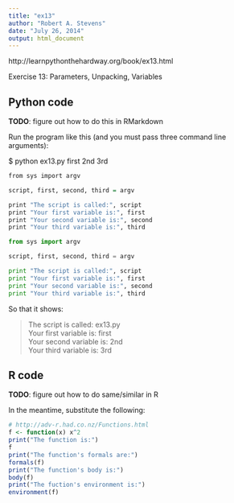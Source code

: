 ```yaml
---
title: "ex13"
author: "Robert A. Stevens"
date: "July 26, 2014"
output: html_document
---
```


http://learnpythonthehardway.org/book/ex13.html

Exercise 13: Parameters, Unpacking, Variables

## Python code

**TODO**:  figure out how to do this in RMarkdown

Run the program like this (and you must pass three command line arguments):

$ python ex13.py first 2nd 3rd

```r
from sys import argv

script, first, second, third = argv

print "The script is called:", script
print "Your first variable is:", first
print "Your second variable is:", second
print "Your third variable is:", third
```

```python
from sys import argv

script, first, second, third = argv

print "The script is called:", script
print "Your first variable is:", first
print "Your second variable is:", second
print "Your third variable is:", third
```


So that it shows:

> The script is called: ex13.py  
> Your first variable is: first  
> Your second variable is: 2nd  
> Your third variable is: 3rd  

## R code

**TODO**:  figure out how to do same/similar in R

In the meantime, substitute the following:

```r
# http://adv-r.had.co.nz/Functions.html
f <- function(x) x^2
print("The function is:")
f
print("The function's formals are:")
formals(f)
print("The function's body is:")
body(f)
print("The fuction's environment is:")
environment(f)
```
